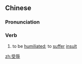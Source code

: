 ==Chinese==
{{zh-forms}}

===Pronunciation===
{{zh-pron
|m=shòu辱
|c=sau6 juk6
|h=pfs=su-yu̍k
|mn=zz,kh:siū-jio̍k/xm,tp:siū-lio̍k/qz:siǔ-lio̍k
|cat=v
}}

===Verb===
{{zh-verb}}

# to be [[humiliated]]; to [[suffer]] [[insult]]

[[zh:受辱]]